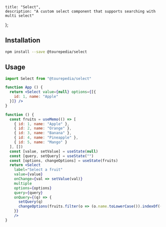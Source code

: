 
    title: "Select",
    description: "A custom select component that supports searching with multi select"
};



## Installation

```bash
npm install --save @tourepedia/select
```

## Usage

```jsx
import Select from "@tourepedia/select"

function App () {
  return <Select value={null} options={[{
    id: 1, name: "Apple"
  }]} />
}
```

```jsx live=true
function () {
  const fruits = useMemo(() => [
    { id: 1, name: "Apple" },
    { id: 2, name: "Orange" },
    { id: 3, name: "Banana" },
    { id: 4, name: "Pineapple" },
    { id: 5, name: "Mango" }
  ], [])
  const [value, setValue] = useState(null)
  const [query, setQuery] = useState("")
  const [options, changeOptions] = useState(fruits)
  return <Select
    label="Select a fruit"
    value={value}
    onChange={val => setValue(val)}
    multiple
    options={options}
    query={query}
    onQuery={(q) => {
      setQuery(q)
      changeOptions(fruits.filter(o => (o.name.toLowerCase()).indexOf((q || "").toLowerCase()) !== -1))
    }}
    />
}
```
